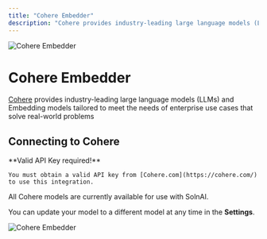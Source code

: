 ```yaml
---
title: "Cohere Embedder"
description: "Cohere provides industry-leading large language models (LLMs) and Embedding models tailored to meet the needs of enterprise use cases that solve real-world problems"
---
```



<Image
  src="/images/SolnAI-setup/embedder-configuration/cloud/cohere/header-image.png"
  height={1080}
  width={1920}
  quality={100}
  alt="Cohere Embedder"
/>

# Cohere Embedder

[Cohere](https://cohere.com/) provides industry-leading large language models (LLMs) and Embedding models tailored to meet the needs of enterprise use cases that solve real-world problems

## Connecting to Cohere

<Callout type="info" emoji="️💡">
  **Valid API Key required!**

    You must obtain a valid API key from [Cohere.com](https://cohere.com/) to use this integration.

</Callout>

All Cohere models are currently available for use with SolnAI.

You can update your model to a different model at any time in the **Settings**.

<Image
  src="/images/SolnAI-setup/embedder-configuration/cloud/cohere/cohere-embedder.png"
  height={1080}
  width={1920}
  quality={100}
  alt="Cohere Embedder"
/>
